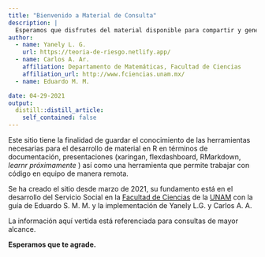 ```yaml
---
title: "Bienvenido a Material de Consulta"
description: |
  Esperamos que disfrutes del material disponible para compartir y generar conocimiento.
author:
  - name: Yanely L. G.
    url: https://teoria-de-riesgo.netlify.app/
  - name: Carlos A. Ar.
    affiliation: Departamento de Matemáticas, Facultad de Ciencias
    affiliation_url: http://www.fciencias.unam.mx/
  - name: Eduardo M. M.

date: 04-29-2021
output:
  distill::distill_article:
    self_contained: false
---
```


Este sitio tiene la finalidad de guardar el conocimiento de las herramientas necesarias para el desarrollo de material en R en términos de documentación, presentaciones (xaringan, flexdashboard, RMarkdown, *learnr próximamente* ) así como una herramienta que permite trabajar con código en equipo de manera remota.

Se ha creado el sitio desde marzo de 2021, su fundamento está en el desarrollo del Servicio Social en la [Facultad de Ciencias](https://web.fciencias.unam.mx/) de la [UNAM](https://www.unam.mx/) con la guía de Eduardo S. M. M. y la implementación de Yanely L.G. y Carlos A. A.

La información aquí vertida está referenciada para consultas de mayor alcance.

**Esperamos que te agrade.**




